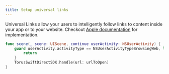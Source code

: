 ```yaml
---
title: Setup universal links
---
```


Universal Links allow your users to intelligently follow links to content inside your app or to your website. Checkout
[Apple documentation](https://developer.apple.com/ios/universal-links/) for implementation.

```swift
func scene(_ scene: UIScene, continue userActivity: NSUserActivity) {
    guard userActivity.activityType == NSUserActivityTypeBrowsingWeb, let urlToOpen = userActivity.webpageURL else {
        return
    }
    TorusSwiftDirectSDK.handle(url: urlToOpen)
}
```
